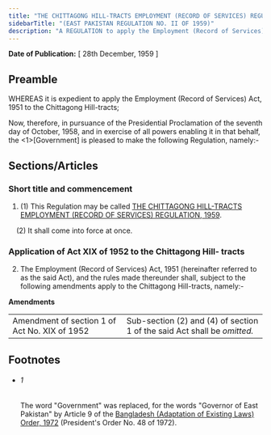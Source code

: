 ```yaml
---
title: "THE CHITTAGONG HILL-TRACTS EMPLOYMENT (RECORD OF SERVICES) REGULATION, 1959"
sidebarTitle: "(EAST PAKISTAN REGULATION NO. II OF 1959)"
description: "A REGULATION to apply the Employment (Record of Services) Act, 1951 to the Chittagong Hill Tracts."
---
```


**Date of Publication:** [ 28th December, 1959 ]

## Preamble

WHEREAS it is expedient to apply the Employment (Record of Services) Act, 1951 to the Chittagong Hill-tracts;

Now, therefore, in pursuance of the Presidential Proclamation of the seventh day of October, 1958, and in exercise of all powers enabling it in that behalf, the <1>[Government] is pleased to make the following Regulation, namely:-

## Sections/Articles

### Short title and commencement

1. (1) This Regulation may be called [THE CHITTAGONG HILL-TRACTS EMPLOYMENT (RECORD OF SERVICES) REGULATION, 1959](/act-1364.html "THE CHITTAGONG HILL-TRACTS EMPLOYMENT (RECORD OF SERVICES) REGULATION, 1959").

    (2) It shall come into force at once.

### Application of Act XIX of 1952 to the Chittagong Hill- tracts

2. The Employment (Record of Services) Act, 1951 (hereinafter referred to as the said Act), and the rules made thereunder shall, subject to the following amendments apply to the Chittagong Hill-tracts, namely:-

**Amendments**

|                                               |                                                                          |
| --------------------------------------------- | ------------------------------------------------------------------------ |
| Amendment of section 1 of Act No. XIX of 1952 | Sub-section (2) and (4) of section 1 of the said Act shall be _omitted._ |

## Footnotes

- ###### 1

  The word "Government" was replaced, for the words "Governor of East Pakistan" by Article 9 of the [Bangladesh (Adaptation of Existing Laws) Order, 1972](/act-388.html "Bangladesh (Adaptation of Existing Laws) Order, 1972 ") (President's Order No. 48 of 1972).
